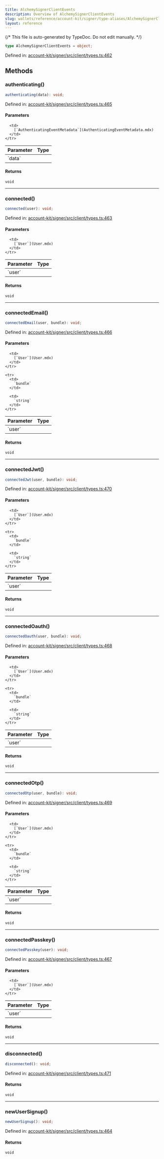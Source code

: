 ```yaml
---
title: AlchemySignerClientEvents
description: Overview of AlchemySignerClientEvents
slug: wallets/reference/account-kit/signer/type-aliases/AlchemySignerClientEvents
layout: reference
---
```


{/* This file is auto-generated by TypeDoc. Do not edit manually. */}

```ts
type AlchemySignerClientEvents = object;
```

Defined in: [account-kit/signer/src/client/types.ts:462](https://github.com/alchemyplatform/aa-sdk/blob/ad165355d980f9a16dd388088895bfc851df8656/account-kit/signer/src/client/types.ts#L462)

## Methods

### authenticating()

```ts
authenticating(data): void;
```

Defined in: [account-kit/signer/src/client/types.ts:465](https://github.com/alchemyplatform/aa-sdk/blob/ad165355d980f9a16dd388088895bfc851df8656/account-kit/signer/src/client/types.ts#L465)

#### Parameters

<table>
  <thead>
    <tr>
      <th align="left">Parameter</th>
      <th align="left">Type</th>
    </tr>
  </thead>

  <tbody>
    <tr>
      <td>
        `data`
      </td>

      <td>
        [`AuthenticatingEventMetadata`](AuthenticatingEventMetadata.mdx)
      </td>
    </tr>

  </tbody>
</table>

#### Returns

`void`

---

### connected()

```ts
connected(user): void;
```

Defined in: [account-kit/signer/src/client/types.ts:463](https://github.com/alchemyplatform/aa-sdk/blob/ad165355d980f9a16dd388088895bfc851df8656/account-kit/signer/src/client/types.ts#L463)

#### Parameters

<table>
  <thead>
    <tr>
      <th align="left">Parameter</th>
      <th align="left">Type</th>
    </tr>
  </thead>

  <tbody>
    <tr>
      <td>
        `user`
      </td>

      <td>
        [`User`](User.mdx)
      </td>
    </tr>

  </tbody>
</table>

#### Returns

`void`

---

### connectedEmail()

```ts
connectedEmail(user, bundle): void;
```

Defined in: [account-kit/signer/src/client/types.ts:466](https://github.com/alchemyplatform/aa-sdk/blob/ad165355d980f9a16dd388088895bfc851df8656/account-kit/signer/src/client/types.ts#L466)

#### Parameters

<table>
  <thead>
    <tr>
      <th align="left">Parameter</th>
      <th align="left">Type</th>
    </tr>
  </thead>

  <tbody>
    <tr>
      <td>
        `user`
      </td>

      <td>
        [`User`](User.mdx)
      </td>
    </tr>

    <tr>
      <td>
        `bundle`
      </td>

      <td>
        `string`
      </td>
    </tr>

  </tbody>
</table>

#### Returns

`void`

---

### connectedJwt()

```ts
connectedJwt(user, bundle): void;
```

Defined in: [account-kit/signer/src/client/types.ts:470](https://github.com/alchemyplatform/aa-sdk/blob/ad165355d980f9a16dd388088895bfc851df8656/account-kit/signer/src/client/types.ts#L470)

#### Parameters

<table>
  <thead>
    <tr>
      <th align="left">Parameter</th>
      <th align="left">Type</th>
    </tr>
  </thead>

  <tbody>
    <tr>
      <td>
        `user`
      </td>

      <td>
        [`User`](User.mdx)
      </td>
    </tr>

    <tr>
      <td>
        `bundle`
      </td>

      <td>
        `string`
      </td>
    </tr>

  </tbody>
</table>

#### Returns

`void`

---

### connectedOauth()

```ts
connectedOauth(user, bundle): void;
```

Defined in: [account-kit/signer/src/client/types.ts:468](https://github.com/alchemyplatform/aa-sdk/blob/ad165355d980f9a16dd388088895bfc851df8656/account-kit/signer/src/client/types.ts#L468)

#### Parameters

<table>
  <thead>
    <tr>
      <th align="left">Parameter</th>
      <th align="left">Type</th>
    </tr>
  </thead>

  <tbody>
    <tr>
      <td>
        `user`
      </td>

      <td>
        [`User`](User.mdx)
      </td>
    </tr>

    <tr>
      <td>
        `bundle`
      </td>

      <td>
        `string`
      </td>
    </tr>

  </tbody>
</table>

#### Returns

`void`

---

### connectedOtp()

```ts
connectedOtp(user, bundle): void;
```

Defined in: [account-kit/signer/src/client/types.ts:469](https://github.com/alchemyplatform/aa-sdk/blob/ad165355d980f9a16dd388088895bfc851df8656/account-kit/signer/src/client/types.ts#L469)

#### Parameters

<table>
  <thead>
    <tr>
      <th align="left">Parameter</th>
      <th align="left">Type</th>
    </tr>
  </thead>

  <tbody>
    <tr>
      <td>
        `user`
      </td>

      <td>
        [`User`](User.mdx)
      </td>
    </tr>

    <tr>
      <td>
        `bundle`
      </td>

      <td>
        `string`
      </td>
    </tr>

  </tbody>
</table>

#### Returns

`void`

---

### connectedPasskey()

```ts
connectedPasskey(user): void;
```

Defined in: [account-kit/signer/src/client/types.ts:467](https://github.com/alchemyplatform/aa-sdk/blob/ad165355d980f9a16dd388088895bfc851df8656/account-kit/signer/src/client/types.ts#L467)

#### Parameters

<table>
  <thead>
    <tr>
      <th align="left">Parameter</th>
      <th align="left">Type</th>
    </tr>
  </thead>

  <tbody>
    <tr>
      <td>
        `user`
      </td>

      <td>
        [`User`](User.mdx)
      </td>
    </tr>

  </tbody>
</table>

#### Returns

`void`

---

### disconnected()

```ts
disconnected(): void;
```

Defined in: [account-kit/signer/src/client/types.ts:471](https://github.com/alchemyplatform/aa-sdk/blob/ad165355d980f9a16dd388088895bfc851df8656/account-kit/signer/src/client/types.ts#L471)

#### Returns

`void`

---

### newUserSignup()

```ts
newUserSignup(): void;
```

Defined in: [account-kit/signer/src/client/types.ts:464](https://github.com/alchemyplatform/aa-sdk/blob/ad165355d980f9a16dd388088895bfc851df8656/account-kit/signer/src/client/types.ts#L464)

#### Returns

`void`
